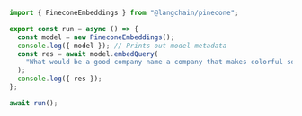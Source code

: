 ```typescript
import { PineconeEmbeddings } from "@langchain/pinecone";

export const run = async () => {
  const model = new PineconeEmbeddings();
  console.log({ model }); // Prints out model metadata
  const res = await model.embedQuery(
    "What would be a good company name a company that makes colorful socks?"
  );
  console.log({ res });
};

await run();
```